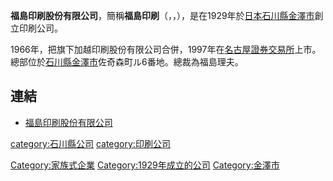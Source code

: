 '''福島印刷股份有限公司'''，簡稱'''福島印刷'''（'''{{lang-ja|福島印刷株式会社}}'''，'''{{lang-en|Fukushima Printing Company Limited}}'''，{{Nse2|7870}}），是在1929年於[[日本|日本]][[石川縣|石川縣]][[金澤市|金澤市]]創立印刷公司。

1966年，把旗下加越印刷股份有限公司合併，1997年在[[名古屋證券交易所|名古屋證券交易所]]上市。總部位於[[石川縣|石川縣]][[金澤市|金澤市]]佐奇森町ル6番地。總裁為福島理夫。

==連結==
*[https://web.archive.org/web/20080704074447/http://webcms.mitanet.com/fukushima/index.html 福島印刷股份有限公司]

{{DEFAULTSORT:Fukushima Insatsu}}
[[category:石川縣公司|category:石川縣公司]]
[[category:印刷公司|category:印刷公司]]
[[Category:家族式企業|Category:家族式企業]]
[[Category:1929年成立的公司|Category:1929年成立的公司]]
[[Category:金澤市|Category:金澤市]]